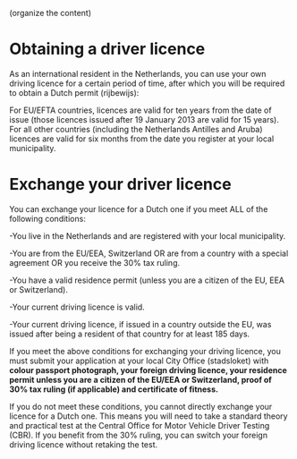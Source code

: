 
(organize the content)
# Obtaining a driver licence
As an international resident in the Netherlands, you can use your own driving licence for a certain period of time, after which you will be required to obtain a Dutch permit (rijbewijs):

For EU/EFTA countries, licences are valid for ten years from the date of issue (those licences issued after 19 January 2013 are valid for 15 years). For all other countries (including the Netherlands Antilles and Aruba) licences are valid for six months from the date you register at your local municipality.
# Exchange your driver licence 
You can exchange your licence for a Dutch one if you meet ALL of the following conditions:

-You live in the Netherlands and are registered with your local municipality.

-You are from the EU/EEA, Switzerland OR are from a country with a special agreement OR you receive the 30% tax ruling.

-You have a valid residence permit (unless you are a citizen of the EU, EEA or Switzerland).

-Your current driving licence is valid.

-Your current driving licence, if issued in a country outside the EU, was issued after being a resident of that country for at least 185 days.

If you meet the above conditions for exchanging your driving licence, you must submit your application at your local City Office (stadsloket) with **colour passport photograph, your foreign driving licence, your residence permit unless you are a citizen of the EU/EEA or Switzerland, proof of 30% tax ruling (if applicable) and certificate of fitness.**  

<Callout>
  If you do not meet these conditions, you cannot directly exchange your licence for a Dutch one. This means you will need to take a standard theory and practical test at the Central Office for Motor Vehicle Driver Testing (CBR). If you benefit from the 30% ruling, you can switch your foreign driving licence without retaking the test.
</Callout> 
